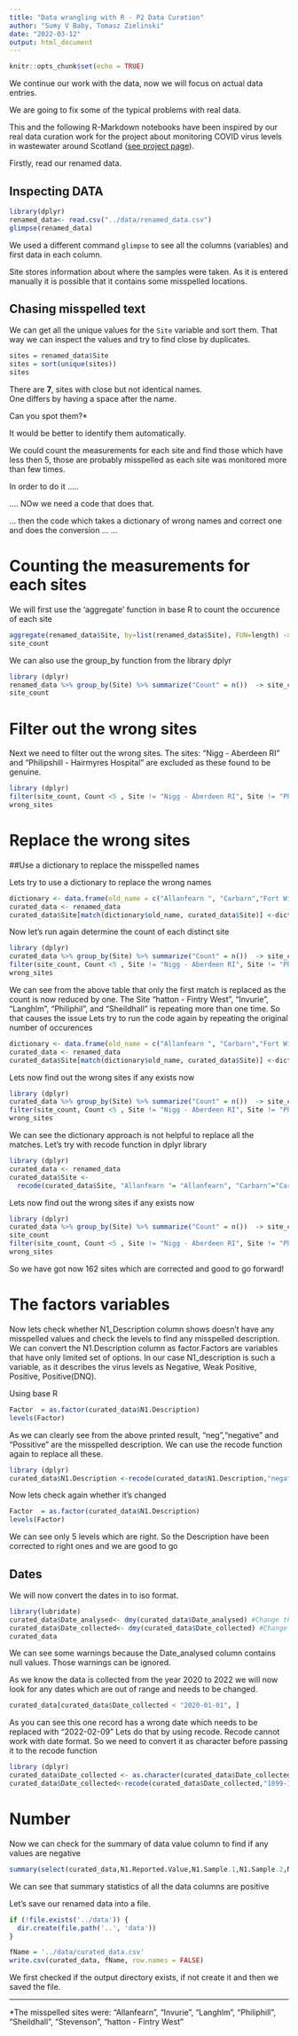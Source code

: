 ```yaml
---
title: "Data wrangling with R - P2 Data Curation"
author: "Sumy V Baby, Tomasz Zielinski"
date: "2022-03-12"
output: html_document
---
```


```r
knitr::opts_chunk$set(echo = TRUE)
```

We continue our work with the data, now we will focus on actual data entries.

We are going to fix some of the typical problems with real data.

This and the following R-Markdown notebooks have been inspired by our real data curation work for the project about monitoring COVID virus levels in wastewater around Scotland ([see project page](https://biordm.github.io/COVID-Wastewater-Scotland/)).

Firstly, read our renamed data.

## Inspecting DATA

```r
library(dplyr)
renamed_data<- read.csv("../data/renamed_data.csv")
glimpse(renamed_data)

```
We used a different command `glimpse` to see all the columns (variables) and first data in each column.

Site stores information about where the samples were taken. As it is entered manually it is possible that it contains some misspelled locations.

## Chasing misspelled text

We can get all the unique values for the `Site` variable and sort them. That way we can inspect the values and try to find close by duplicates.



```r
sites = renamed_data$Site
sites = sort(unique(sites))
sites

```
There are **7**, sites with close but not identical names.  
One differs by having a space after the name.

Can you spot them?*

It would be better to identify them automatically.

We could count the measurements for each site and find those which have less then 5, those are probably misspelled as each site was monitored more than few times.

In order to do it .....

.... NOw we need a code that does that.


... then the code which takes a dictionary of wrong names and correct one and does the conversion
...
...

# Counting the measurements for each sites

We will first use the 'aggregate' function in base R to count the occurence of each site
```r
aggregate(renamed_data$Site, by=list(renamed_data$Site), FUN=length) -> site_count
site_count
```
We can also use the group_by function from the library dplyr

```r
library (dplyr)
renamed_data %>% group_by(Site) %>% summarize("Count" = n())  -> site_count
site_count
```
# Filter out the wrong sites

Next we need to filter out the wrong sites. The sites: "Nigg - Aberdeen RI" and "Philipshill - Hairmyres Hospital" are excluded as these found to be genuine.

```r
library (dplyr)
filter(site_count, Count <5 , Site != "Nigg - Aberdeen RI", Site != "Philipshill - Hairmyres Hospital" )-> wrong_sites
wrong_sites
```

# Replace the wrong sites
##Use a dictionary to replace the misspelled names

Lets try to use a dictionary to replace the wrong names
```r
dictionary <- data.frame(old_name = c("Allanfearn ", "Carbarn","Fort William ","Galashiels ","hatton - Fintry West", "Invurie", "Langhlm","Perth ","Philiphill","Sheildhall","Stevenson","Stevenson - Stevenston West"),new_name = c("Allanfearn", "Carbarns","Fort William","Galashiels","Hatton - Fintry West","Inverurie","Langholm","Perth","Philipshill","Shieldhall","Stevenston","Stevenston - Stevenston West"))
curated_data <- renamed_data
curated_data$Site[match(dictionary$old_name, curated_data$Site)] <-dictionary$new_name
```


Now let's run again determine the count of each distinct site

```r
library (dplyr)
curated_data %>% group_by(Site) %>% summarize("Count" = n())  -> site_count
filter(site_count, Count <5 , Site != "Nigg - Aberdeen RI", Site != "Philipshill - Hairmyres Hospital" )-> wrong_sites
wrong_sites
```
We can see from the above table that only the first match is replaced as the count is now reduced by one. The Site "hatton - Fintry West", "Invurie", "Langhlm", "Philiphil", and "Sheildhall" is repeating more than one time. So that causes the issue
Lets try to run the code again by repeating the original number of occurences 

```r
dictionary <- data.frame(old_name = c("Allanfearn ", "Carbarn","Fort William ","Galashiels ","hatton - Fintry West","hatton - Fintry West", "Invurie", "Invurie","Invurie","Invurie","Langhlm", "Langhlm", "Langhlm", "Langhlm","Perth ","Philiphill", "Philiphill","Sheildhall","Sheildhall","Stevenson","Stevenson","Stevenson","Stevenson - Stevenston West"),new_name = c("Allanfearn", "Carbarns","Fort William","Galashiels","Hatton - Fintry West","Hatton - Fintry West","Inverurie","Inverurie","Inverurie","Inverurie","Langholm","Langholm","Langholm","Langholm","Perth","Philipshill","Philipshill","Shieldhall","Shieldhall","Stevenston","Stevenston","Stevenston","Stevenston - Stevenston West"))
curated_data <- renamed_data
curated_data$Site[match(dictionary$old_name, curated_data$Site)] <-dictionary$new_name
```
Lets now find out the wrong sites if any exists now

```r
library (dplyr)
curated_data %>% group_by(Site) %>% summarize("Count" = n())  -> site_count
filter(site_count, Count <5 , Site != "Nigg - Aberdeen RI", Site != "Philipshill - Hairmyres Hospital" )-> wrong_sites
wrong_sites
```
We can see the dictionary approach is not helpful to replace all the matches. Let's try with recode function in dplyr library

```r
library (dplyr)
curated_data <- renamed_data
curated_data$Site <-
  recode(curated_data$Site, "Allanfearn "= "Allanfearn", "Carbarn"="Carbarns" ,"Fort William "="Fort William","Galashiels "="Galashiels","hatton - Fintry West" = "Hatton - Fintry West", "Invurie"="Inverurie", "Langhlm"="Langholm","Perth "="Perth","Philiphill"="Philipshill","Sheildhall"="Shieldhall","Stevenson"="Stevenston","Stevenson - Stevenston West"="Stevenston - Stevenston West")
```
Lets now find out the wrong sites if any exists now

```r
library (dplyr)
curated_data %>% group_by(Site) %>% summarize("Count" = n())  -> site_count
site_count
filter(site_count, Count <5 , Site != "Nigg - Aberdeen RI", Site != "Philipshill - Hairmyres Hospital" )-> wrong_sites
wrong_sites
```
So we have got now 162 sites which are corrected and good to go forward!

# The factors variables

Now lets check whether N1_Description column shows doesn't have any misspelled values and check the levels to find any misspelled description. We can convert the N1.Description column as factor.Factors are variables that have only limited set of options. In our case N1_description is such a variable, as it describes the virus levels as Negative, Weak Positive, Positive, Positive(DNQ).

Using base R

```r
Factor  = as.factor(curated_data$N1.Description)
levels(Factor)
```
As we can clearly see from the above printed result, "neg","negative" and "Possitive" are the misspelled description. We can use the recode function again to replace all these.

```r
library (dplyr)
curated_data$N1.Description <-recode(curated_data$N1.Description,"negative" = "Negative", "neg" = "Negative", "Possitive"="Positive") 
```

Now lets check again whether it's changed

```r
Factor  = as.factor(curated_data$N1.Description)
levels(Factor)
```
We can see only 5 levels which are right. So the Description have been corrected to right ones and we are good to go

## Dates
We will now convert the dates in to iso format.

```r
library(lubridate)
curated_data$Date_analysed<- dmy(curated_data$Date_analysed) #Change the date format to YYYY-MM-DD
curated_data$Date_collected<- dmy(curated_data$Date_collected) #Change the date format to YYYY-MM-DD
curated_data
```

We can see some warnings because the Date_analysed column contains null values. Those warnings can be ignored.

As we know the data is collected from the year 2020 to 2022 we will now look for any dates which are out of range and needs to be changed.

```r
curated_data[curated_data$Date_collected < "2020-01-01", ]
```
As you can see this one record has a wrong date which needs to be replaced with "2022-02-09"
Lets do that by using recode. Recode cannot work with date format. So we need to convert it as character before passing it to the recode function

```r
library (dplyr)
curated_data$Date_collected <- as.character(curated_data$Date_collected)
curated_data$Date_collected<-recode(curated_data$Date_collected,"1899-12-31" ="2022-02-09") 
```

# Number
Now we can check for the summary of  data value column to find if any values are negative 
```r

summary(select(curated_data,N1.Reported.Value,N1.Sample.1,N1.Sample.2,N1.Sample.3,Calculated.Mean,Standard.Deviation,Flow..l.day.,Ammonia..mg.l., pH.Value,Modelled.Flow..l.day.,Million.Gene.Copies.Per.Person.per.Day))
```
We can see that summary statistics of all the data columns are positive

Let's save our renamed data into a file.

```r
if (!file.exists('../data')) {
  dir.create(file.path('..', 'data'))  
}

fName = '../data/curated_data.csv'
write.csv(curated_data, fName, row.names = FALSE)

```
We first checked if the output directory exists, if not create it and then we saved the file.


------------
*The misspelled sites were: "Allanfearn ", "Invurie", "Langhlm", "Philiphill", "Sheildhall", "Stevenson", "hatton - Fintry West"